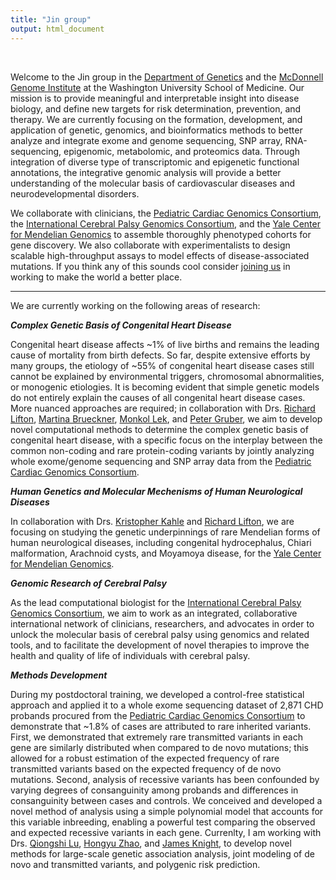```yaml
---
title: "Jin group"
output: html_document
---
```


<link rel="stylesheet" href="styles.css" type="text/css">

<br> 

Welcome to the Jin group in the [Department of Genetics](http://genetics.wustl.edu/) and the [McDonnell Genome Institute](https://www.genome.wustl.edu/) at the Washington University School of Medicine. Our mission is to provide meaningful and interpretable insight into disease biology, and define new targets for risk determination, prevention, and therapy. We are currently focusing on the formation, development, and application of genetic, genomics, and bioinformatics methods to better analyze and integrate exome and genome sequencing, SNP array, RNA-sequencing, epigenomic, metabolomic, and proteomics data. Through integration of diverse type of transcriptomic and epigenetic functional annotations, the integrative genomic analysis will provide a better understanding of the molecular basis of cardiovascular diseases and neurodevelopmental disorders. 

We collaborate with clinicians, the [Pediatric Cardiac Genomics Consortium](https://benchtobassinet.com/?page_id=36), the [International Cerebral Palsy Genomics Consortium](https://icpgc.org/), and the [Yale Center for Mendelian Genomics](https://medicine.yale.edu/keck/ycga/) to assemble thoroughly phenotyped cohorts for gene discovery. We also collaborate with experimentalists to design scalable high-throughput assays to model effects of disease-associated mutations. If you think any of this sounds cool consider [joining us](./careers.html) in working to make the world a better place.

-----

 We are currently working on the following areas of research:

***Complex Genetic Basis of Congenital Heart Disease***

Congenital heart disease affects ~1% of live births and remains the leading cause of mortality from birth defects. So far, despite extensive efforts by many groups, the etiology of ~55% of congenital heart disease cases still cannot be explained by environmental triggers, chromosomal abnormalities, or monogenic etiologies. It is becoming evident that simple genetic models do not entirely explain the causes of all congenital heart disease cases. More nuanced approaches are required; in collaboration with Drs. [Richard Lifton](https://www.rockefeller.edu/our-scientists/heads-of-laboratories/1139-richard-p-lifton/), [Martina Brueckner](https://medicine.yale.edu/lab/brueckner/), [Monkol Lek](http://www.leklab.org/), and [Peter Gruber](https://medicine.yale.edu/profile/peter_gruber/), we aim to develop novel computational methods to determine the complex genetic basis of congenital heart disease, with a specific focus on the interplay between the common non-coding and rare protein-coding variants by jointly analyzing whole exome/genome sequencing and SNP array data from the [Pediatric Cardiac Genomics Consortium](https://benchtobassinet.com/?page_id=36).

***Human Genetics and Molecular Mechenisms of Human Neurological Diseases*** 

In collaboration with Drs. [Kristopher Kahle](https://medicine.yale.edu/lab/kahle/) and [Richard Lifton](https://www.rockefeller.edu/our-scientists/heads-of-laboratories/1139-richard-p-lifton/), we are focusing on studying the genetic underpinnings of rare Mendelian forms of human neurological diseases, including congenital hydrocephalus, Chiari malformation, Arachnoid cysts, and Moyamoya disease, for the [Yale Center for Mendelian Genomics](http://mendelian.org/).

***Genomic Research of Cerebral Palsy***

As the lead computational biologist for the [International Cerebral Palsy Genomics Consortium](https://icpgc.org/), we aim to work as an integrated, collaborative international network of clinicians, researchers, and advocates in order to unlock the molecular basis of cerebral palsy using genomics and related tools, and to facilitate the development of novel therapies to improve the health and quality of life of individuals with cerebral palsy.

***Methods Development***

During my postdoctoral training, we developed a control-free statistical approach and applied it to a whole exome sequencing dataset of 2,871 CHD probands procured from the [Pediatric Cardiac Genomics Consortium](https://benchtobassinet.com/?page_id=36) to demonstrate that ~1.8% of cases are attributed to rare inherited variants. First, we demonstrated that extremely rare transmitted variants in each gene are similarly distributed when compared to de novo mutations; this allowed for a robust estimation of the expected frequency of rare transmitted variants based on the expected frequency of de novo mutations. Second, analysis of recessive variants has been confounded by varying degrees of consanguinity among probands and differences in consanguinity between cases and controls. We conceived and developed a novel method of analysis using a simple polynomial model that accounts for this variable inbreeding, enabling a powerful test comparing the observed and expected recessive variants in each gene. Currenlty, I am working with Drs. [Qiongshi Lu](https://qlu-lab.org/), [Hongyu Zhao](http://zhaocenter.org/), and [James Knight](https://medicine.yale.edu/profile/j_knight/), to develop novel methods for large-scale genetic association analysis, joint modeling of de novo and transmitted variants, and polygenic risk prediction.
